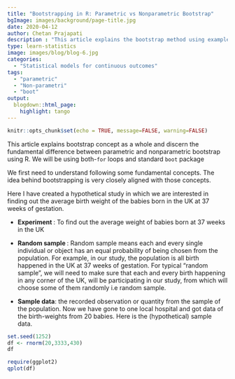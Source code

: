 ```yaml
---
title: "Bootstrapping in R: Parametric vs Nonparametric Bootstrap"
bgImage: images/background/page-title.jpg
date: 2020-04-12
author: Chetan Prajapati
description : "This article explains the bootstrap method using example  using loops and boot function. Bootstrapping is a resampling method which used the Monte Carlo technique to estimate standard error, confidence interval, bias. The methods include parametric and non-parametric bootstrap"
type: learn-statistics
image: images/blog/blog-6.jpg
categories: 
  - "Statistical models for continuous outcomes"
tags:
  - "parametric"
  - "Non-parametri"
  - "boot"
output:
  blogdown::html_page:
    highlight: tango
---
```



```r
knitr::opts_chunk$set(echo = TRUE, message=FALSE, warning=FALSE)
```


This article explains bootstrap concept as a whole and discern the fundamental difference between parametric and nonparametric bootstrap using R. We will be using both-`for` loops and standard `boot` package


We first need to understand following some fundamental concepts. The idea behind bootstrapping is very closely aligned with those concepts.

Here I have created a hypothetical study in which we are interested in finding out the average birth weight of the babies born in the UK at 37 weeks of gestation.

+ **Experiment **: To find out the average weight of babies born at 37 weeks in the UK

+ **Random sample **: Random sample means each and every single individual or object has an equal probability of being chosen from the population. For example, in our study, the population is all birth happened in the UK at 37 weeks of gestation. For typical "random sample", we will need to make sure that each and every birth happening in any corner of the UK, will be participating in our study, from which will choose some of them randomly i.e random sample.

+ **Sample data**: the recorded observation or quantity from the sample of the population. Now we have gone to one local hospital and got data of the birth-weights from 20 babies. Here is the (hypothetical) sample data.

```r
set.seed(1252)
df <- rnorm(20,3333,430)
df
```

```r
require(ggplot2)
qplot(df)
```




